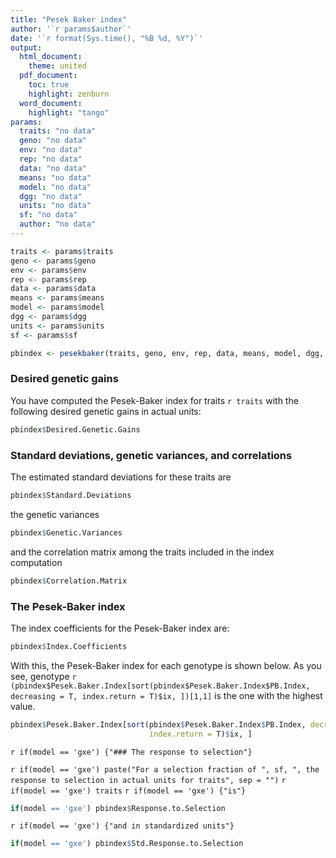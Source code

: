 ```yaml
---
title: "Pesek Baker index"
author: '`r params$author`'
date: '`r format(Sys.time(), "%B %d, %Y")`'
output: 
  html_document:
    theme: united
  pdf_document:
    toc: true
    highlight: zenburn
  word_document:
    highlight: "tango"
params: 
  traits: "no data"
  geno: "no data"
  env: "no data"
  rep: "no data"
  data: "no data"
  means: "no data"
  model: "no data"
  dgg: "no data"
  units: "no data"
  sf: "no data"
  author: "no data"
---
```


```r
traits <- params$traits
geno <- params$geno
env <- params$env
rep <- params$rep
data <- params$data
means <- params$means
model <- params$model
dgg <- params$dgg
units <- params$units
sf <- params$sf

pbindex <- pesekbaker(traits, geno, env, rep, data, means, model, dgg, units, sf)
```

### Desired genetic gains
You have computed the Pesek-Baker index for traits `r traits` with the following desired genetic gains in actual units:
```r
pbindex$Desired.Genetic.Gains
```

### Standard deviations, genetic variances, and correlations
The estimated standard deviations for these traits are
```r
pbindex$Standard.Deviations
```
the genetic variances
```r
pbindex$Genetic.Variances
```
and the correlation matrix among the traits included in the index computation
```r
pbindex$Correlation.Matrix
```

### The Pesek-Baker index

The index coefficients for the Pesek-Baker index are:
```r
pbindex$Index.Coefficients
```

With this, the Pesek-Baker index for each genotype is shown below. As you see, genotype `r (pbindex$Pesek.Baker.Index[sort(pbindex$Pesek.Baker.Index$PB.Index, decreasing = T, index.return = T)$ix, ])[1,1]` is the one with the highest value.
```r
pbindex$Pesek.Baker.Index[sort(pbindex$Pesek.Baker.Index$PB.Index, decreasing = T,
                               index.return = T)$ix, ]
```

`r if(model == 'gxe') {"### The response to selection"}`

`r if(model == 'gxe') paste("For a selection fraction of ", sf, ", the response to selection in actual units for traits", sep = "")`
`r if(model == 'gxe') traits`
`r if(model == 'gxe') {"is"}`

```r
if(model == 'gxe') pbindex$Response.to.Selection
```

`r if(model == 'gxe') {"and in standardized units"}`

```r
if(model == 'gxe') pbindex$Std.Response.to.Selection
```
